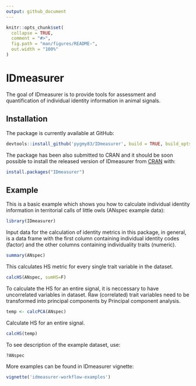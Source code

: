 ```yaml
---
output: github_document
---
```


<!-- README.md is generated from README.Rmd. Please edit that file -->

```r
knitr::opts_chunk$set(
  collapse = TRUE,
  comment = "#>",
  fig.path = "man/figures/README-",
  out.width = "100%"
)
```
# IDmeasurer
The goal of IDmeasurer is to provide tools for assessment and quantification of individual identity information in animal signals. 

## Installation
The package is currently available at GitHub:

``` r
devtools::install_github('pygmy83/IDmeasurer', build = TRUE, build_opts = c("--no-resave-data", "--no-manual"))
```

The package has been also submitted to CRAN and it should be soon possible to install the released version of IDmeasurer from [CRAN](https://CRAN.R-project.org) with:

``` r
install.packages("IDmeasurer")
```

## Example

This is a basic example which shows you how to calculate individual identity information in territorial calls of little owls (ANspec example data):

```r
library(IDmeasurer)
```

Input data for the calculation of identity metrics in this package, in general, is a data frame with the first column containing individual identity codes (factor) and the other columns containing individuality traits (numeric).

```r
summary(ANspec)   
```

This calculates HS metric for every single trait variable in the dataset.
```r
calcHS(ANspec, sumHS=F)
```

To calculate the HS for an entire signal, it is neccessary to have uncorrelated variables in dataset. Raw (correlated) trait variables need to be transformed into principal components by Principal component analysis.
```r
temp <- calcPCA(ANspec) 
```

Calculate HS for an entire signal.
```r
calcHS(temp) 
```

To see description of the example dataset, use:

``` r
?ANspec
```

More examples can be found in IDmeasurer vignette:
``` r
vignette('idmeasurer-workflow-examples')
```

